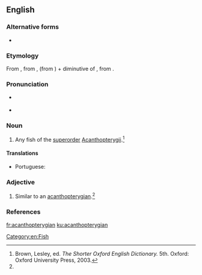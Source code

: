 ==English==

===Alternative forms===
* {{l|en|acanthopteran}}

===Etymology===
From {{etyl|NL.|en}}, from {{m|la|acanthus||thorn}}, (from {{der|en|grc|ἄκανθος}}) + {{der|en|grc|πτερυγίων}} diminutive of {{m|grc|πτέρυξ||wing, fin}}, from {{m|grc|πτερόν||feather, wing}}.

===Pronunciation===
* {{a|US}} {{IPA|/ˌæk.ænˌθɑp.təˈɹɪdʒ.i.n̩/|lang=en}}
* {{rhymes|ɪdʒiən|lang=en}}

===Noun===
{{en-noun}}

# {{lb|en|zoology}} Any fish of the [[superorder]] [[Acanthopterygii]].{{defdate|First attested in the mid 19th century.}}<ref name=SOED>Brown, Lesley, ed. ''The Shorter Oxford English Dictionary.'' 5th. Oxford: Oxford University Press, 2003.</ref>

====Translations====
{{trans-top|any fish of the superorder Acanthopterygii}}
* Portuguese: {{t+|pt|acantopterígio|m}}
{{trans-mid}}
{{trans-bottom}}

===Adjective===
{{en-adj|-}}

# {{lb|en|zoology}} Similar to an [[acanthopterygian]].{{defdate|First attested in the mid 19th century.}}<ref name=SOED/>

===References===
<references/>

[[Category:en:Fish]]

[[fr:acanthopterygian]]
[[ku:acanthopterygian]]